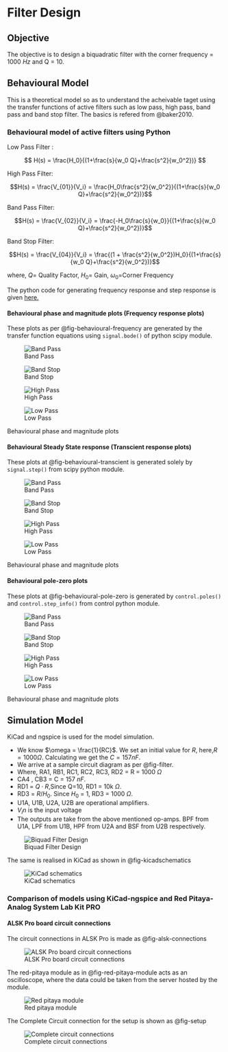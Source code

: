 # Filter Design

## Objective

The objective is to design a biquadratic filter with the corner frequency = 1000 $Hz$ and Q = 10.

## Behavioural Model

This is a theoretical model so as to understand the acheivable taget using the transfer functions of active filters such as low pass, high pass, band pass and band stop filter. The basics is refered from @baker2010.

### Behavioural model of active filters using Python

Low Pass Filter :

$$
H(s) = \frac{H_0}{(1+\frac{s}{w_0 Q}+\frac{s^2}{w_0^2})}
$$

High Pass Filter:  

$$H(s) = \frac{V_{01}}{V_i} = \frac{H_0\frac{s^2}{w_0^2}}{(1+\frac{s}{w_0 Q}+\frac{s^2}{w_0^2})}$$

Band Pass Filter:  

$$H(s) = \frac{V_{02}}{V_i} = \frac{-H_0\frac{s}{w_0}}{(1+\frac{s}{w_0 Q}+\frac{s^2}{w_0^2})}$$

Band Stop Filter:  

$$H(s) = \frac{V_{04}}{V_i} = \frac{(1 + \frac{s^2}{w_0^2})H_0}{(1+\frac{s}{w_0 Q}+\frac{s^2}{w_0^2})}$$

where, $Q$= Quality Factor, $H_0$= Gain,  $\omega_0$=Corner Frequency

The python code for generating frequency response and step response is given [here.](https://github.com/oreymaonr/hsb-amcd-sose2025-5/blob/main/content/plotfn.py)

#### Behavioural phase and magnitude plots (Frequency response plots)

These plots as per @fig-behavioural-frequency are generated by the transfer function equations using `signal.bode()` of python scipy module.

::: {#fig-behavioural-frequency layout-ncol=2}

![Band Pass](./RAW/images/behaviourial/bode/bpf.png){#fig-bpf}

![Band Stop](./RAW/images/behaviourial/bode/bsf.png){#fig-bpf}

![High Pass](./RAW/images/behaviourial/bode/hpf.png){#fig-bpf}

![Low Pass](./RAW/images/behaviourial/bode/lpf.png){#fig-bpf}

Behavioural phase and magnitude plots
:::

#### Behavioural Steady State response (Transcient response plots)

These plots at @fig-behavioural-transcient is generated solely by `signal.step()` from scipy python module.

::: {#fig-behavioural-transcient layout-ncol=2}

![Band Pass](./RAW/images/behaviourial/Transcient/bpf.png){#fig-bpf}

![Band Stop](./RAW/images/behaviourial/Transcient/bsf.png){#fig-bpf}

![High Pass](./RAW/images/behaviourial/Transcient/hpf.png){#fig-bpf}

![Low Pass](./RAW/images/behaviourial/Transcient/lpf.png){#fig-bpf}

Behavioural phase and magnitude plots
:::


#### Behavioural pole-zero plots

These plots at @fig-behavioural-pole-zero is generated by `control.poles()` and `control.step_info()` from control python module.

::: {#fig-behavioural-pole-zero layout-ncol=2}

![Band Pass](./RAW/images/behaviourial/pzplot/bpf.png){#fig-bpf}

![Band Stop](./RAW/images/behaviourial/pzplot/bsf.png){#fig-bpf}

![High Pass](./RAW/images/behaviourial/pzplot/hpf.png){#fig-bpf}

![Low Pass](./RAW/images/behaviourial/pzplot/lpf.png){#fig-bpf}

Behavioural phase and magnitude plots
:::

## Simulation Model

KiCad and ngspice is used for the model simulation. 

- We know $\omega = \frac{1}{RC}$. We set an initial value for $R$, here,$R=1000 \Omega$. Calculating we get the $C = 157 nF$.
- We arrive at a sample circuit diagram as per @fig-filter. 
- Where, RA1, RB1, RC1, RC2, RC3, RD2 = R = 1000 $\Omega$
- CA4 , CB3 = C = 157 $nF$. 
- RD1 = $Q \cdot R$,Since Q=10, RD1 = 10k $\Omega$. 
- RD3 = $R/H_0$. Since $H_0$ = 1, RD3 = 1000 $\Omega$.
- U1A, U1B, U2A, U2B are operational amplifiers.
- $V_in$ is the input voltage
- The outputs are take from the above mentioned op-amps. BPF from U1A, LPF from U1B, HPF from U2A and BSF from U2B respectively. 

![Biquad Filter Design](./RAW/FilterDiagram.svg){#fig-filter}

The same is realised in KiCad as shown in @fig-kicadschematics

![KiCad schematics](./RAW/images/breadcrumps/RealKHNbiquad.svg){#fig-kicadschematics}

### Comparison of models using **KiCad-ngspice** and **Red Pitaya-Analog System Lab Kit PRO**

#### ALSK Pro board circuit connections

The circuit connections in ALSK Pro is made as @fig-alsk-connections

![ALSK Pro board circuit connections](./RAW/images/breadcrumps/alskdigikey.jpg){#fig-alsk-connections}

The red-pitaya module as in @fig-red-pitaya-module acts as an oscilloscope, where the data could be taken from the server hosted by the module.

![Red pitaya module](./RAW/images/breadcrumps/red-pitaya.jpg){#fig-red-pitaya-module}

The Complete Circuit connection for the setup is shown as @fig-setup

![Complete circuit connections](./RAW/images/breadcrumps/setup.jpg){#fig-setup}